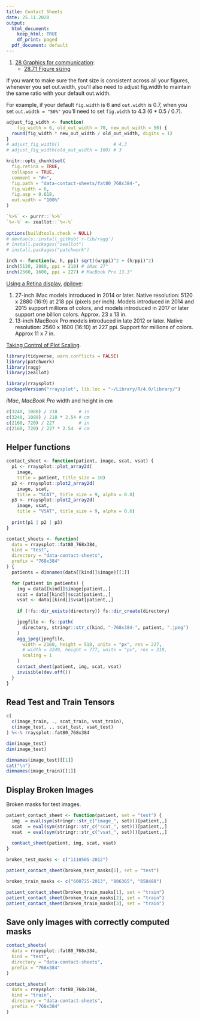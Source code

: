```yaml
---
title: Contact Sheets 
date: 25.11.2020
output:
  html_document:
    keep_html: TRUE
    df_print: paged
  pdf_document: default
---
```


1. [28 Graphics for communication](https://r4ds.had.co.nz/graphics-for-communication.html):
    * [28.7.1 Figure sizing](https://r4ds.had.co.nz/graphics-for-communication.html#figure-sizing)

If you want to make sure the font size is consistent across 
all your figures, whenever you set out.width,
you’ll also need to adjust fig.width to maintain
the same ratio with your default out.width. 

For example, if your default `fig.width` is 6 and 
`out.width` is 0.7, when you set `out.width = "50%"` 
you’ll need to set `fig.width` to 4.3 (6 * 0.5 / 0.7).

```r
adjust_fig_width <- function(
    fig_width = 6, old_out_width = 70, new_out_width = 50) {
  round(fig_width * new_out_width / old_out_width, digits = 1)
}
# adjust_fig_width()                    # 4.3
# adjust_fig_width(old_out_width = 100) # 3
```


```r
knitr::opts_chunk$set(
  fig.retina = TRUE,
  collapse = TRUE,
  comment = "#>",
  fig.path = "data-contact-sheets/fat80_768x384-",
  fig.width = 6,
  fig.asp = 0.618,
  out.width = "100%"
)

`%>%` <- purrr::`%>%`
`%<-%` <- zeallot::`%<-%`
  
options(buildtools.check = NULL)
# devtools::install_github('r-lib/ragg')
# install.packages("zeallot")
# install.packages("patchwork")
```

```r
inch <- function(w, h, ppi) sqrt((w/ppi)^2 + (h/ppi)^2)
inch(5120, 2880, ppi = 218) # iMac 27"
inch(2560, 1600, ppi = 227) # MacBook Pro 13.3"
```

[Using a Retina display](https://support.apple.com/en-us/HT202471),
[dpilove](https://dpi.lv/#27″):

1. 27-inch iMac models introduced in 2014 or later. 
   Native resolution: 5120 x 2880 (16:9) at 218 ppi (pixels per inch).
   Models introduced in 2014 and 2015 support millions of colors,
   and models introduced in 2017 or later support one billion colors.
   Approx. 23 x 13 in.
1. 13-inch MacBook Pro models introduced in late 2012 or later. 
   Native resolution: 2560 x 1600 (16:10) at 227 ppi.
   Support for millions of colors.
   Approx 11 x 7 in.
   

[Taking Control of Plot Scaling](https://www.tidyverse.org/blog/2020/08/taking-control-of-plot-scaling/).

```r
library(tidyverse, warn.conflicts = FALSE)
library(patchwork)
library(ragg)
library(zeallot)

library(rraysplot)
packageVersion("rraysplot", lib.loc = "~/Library/R/4.0/library/")
```

*iMac*, *MacBook Pro* width and height in cm

```r
c(3240, 1080) / 218        # in
c(3240, 1080) / 218 * 2.54 # cm
c(2160, 720) / 227         # in
c(2160, 720) / 227 * 2.54  # cm
```
## Helper functions

```r
contact_sheet <- function(patient, image, scat, vsat) {
  p1 <- rraysplot::plot_array2d(
    image, 
    title = patient, title_size = 10)
  p2 <- rraysplot::plot2_array2d(
    image, scat,
    title = "SCAT", title_size = 9, alpha = 0.8)
  p3 <- rraysplot::plot2_array2d(
    image, vsat, 
    title = "VSAT", title_size = 9, alpha = 0.6)
  
  print(p1 | p2 | p3)
}
```

```r
contact_sheets <- function(
  data = rraysplot::fat80_768x384,
  kind = "test",
  directory = "data-contact-sheets",
  prefix = "768x384"
) {
  patients = dimnames(data[[kind]]$image)[[1]]

  for (patient in patients) {
    img = data[[kind]]$image[patient,,]
    scat = data[[kind]]$scat[patient,,]
    vsat <- data[[kind]]$vsat[patient,,]
    
    if (!fs::dir_exists(directory)) fs::dir_create(directory)

    jpegfile <- fs::path(
      directory, stringr::str_c(kind, "-768x384-", patient, ".jpeg")
    )
    agg_jpeg(jpegfile,
      width = 2160, height = 518, units = "px", res = 227,
      # width = 3240, height = 777, units = "px", res = 218,
      scaling = 1
    )
    contact_sheet(patient, img, scat, vsat)
    invisible(dev.off())
  }
}
```


## Read Test and Train Tensors

```r
c(
  c(image_train, ., scat_train, vsat_train),
  c(image_test, ., scat_test, vsat_test)
) %<-% rraysplot::fat80_768x384
```

```r
dim(image_test)
dim(image_test)
```

```r
dimnames(image_test)[[1]]
cat("\n")
dimnames(image_train)[[1]]
```

## Display Broken Images

Broken masks for test images.

```r
patient_contact_sheet <- function(patient, set = "test") {
  img  = eval(sym(stringr::str_c("image_", set)))[patient,,]
  scat  = eval(sym(stringr::str_c("scat_", set)))[patient,,]
  vsat  = eval(sym(stringr::str_c("vsat_", set)))[patient,,]
  
  contact_sheet(patient, img, scat, vsat)
}
```

```r
broken_test_masks <- c("1110505-2012")
```

```r
patient_contact_sheet(broken_test_masks[1], set = "test")
```


```r
broken_train_masks <- c("600725-2013", "806365", "858488")
```

```r
patient_contact_sheet(broken_train_masks[1], set = "train")
patient_contact_sheet(broken_train_masks[2], set = "train")
patient_contact_sheet(broken_train_masks[3], set = "train")
```



## Save only images with correctly computed masks

```r
contact_sheets(
  data = rraysplot::fat80_768x384,
  kind = "test",
  directory = "data-contact-sheets",
  prefix = "768x384"
)
```

```r
contact_sheets(
  data = rraysplot::fat80_768x384,
  kind = "train",
  directory = "data-contact-sheets",
  prefix = "768x384"
)
```
